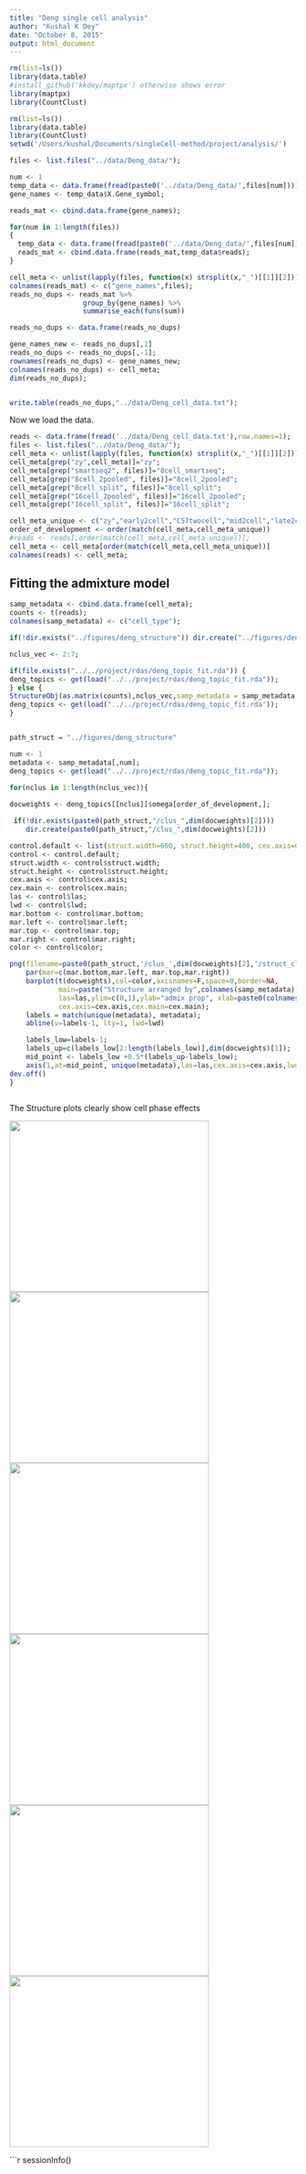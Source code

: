 ```yaml
---
title: "Deng single cell analysis"
author: "Kushal K Dey"
date: "October 8, 2015"
output: html_document
---
```


```r
rm(list=ls())
library(data.table)
#install_github('kkdey/maptpx') otherwise shows error
library(maptpx)
library(CountClust)
```

```r
rm(list=ls())
library(data.table)
library(CountClust)
setwd('/Users/kushal/Documents/singleCell-method/project/analysis/')

files <- list.files("../data/Deng_data/");

num <- 1
temp_data <- data.frame(fread(paste0('../data/Deng_data/',files[num])));
gene_names <- temp_data$X.Gene_symbol;

reads_mat <- cbind.data.frame(gene_names);

for(num in 1:length(files))
{
  temp_data <- data.frame(fread(paste0('../data/Deng_data/',files[num])));
  reads_mat <- cbind.data.frame(reads_mat,temp_data$reads);
}

cell_meta <- unlist(lapply(files, function(x) strsplit(x,"_")[[1]][2]));
colnames(reads_mat) <- c("gene_names",files);
reads_no_dups <- reads_mat %>%
                  group_by(gene_names) %>%
                  summarise_each(funs(sum))

reads_no_dups <- data.frame(reads_no_dups)

gene_names_new <- reads_no_dups[,1]
reads_no_dups <- reads_no_dups[,-1];
rownames(reads_no_dups) <- gene_names_new;
colnames(reads_no_dups) <- cell_meta;
dim(reads_no_dups);


write.table(reads_no_dups,"../data/Deng_cell_data.txt");
```

Now we load the data.

```r
reads <- data.frame(fread('../data/Deng_cell_data.txt'),row.names=1);
files <- list.files("../data/Deng_data/");
cell_meta <- unlist(lapply(files, function(x) strsplit(x,"_")[[1]][2]));
cell_meta[grep("zy",cell_meta)]="zy";
cell_meta[grep("smartseq2", files)]="8cell_smartseq";
cell_meta[grep("8cell_2pooled", files)]="8cell_2pooled";
cell_meta[grep("8cell_split", files)]="8cell_split";
cell_meta[grep("16cell_2pooled", files)]="16cell_2pooled";
cell_meta[grep("16cell_split", files)]="16cell_split";

cell_meta_unique <- c("zy","early2cell","C57twocell","mid2cell","late2cell","4cell","8cell_2pooled","8cell_split","8cell_smartseq","8cell","16cell_2pooled","16cell_split","16cell","earlyblast","midblast","lateblast","BXC","fibroblast") ;
order_of_development <- order(match(cell_meta,cell_meta_unique))
#reads <- reads[,order(match(cell_meta,cell_meta_unique))];
cell_meta <- cell_meta[order(match(cell_meta,cell_meta_unique))]
colnames(reads) <- cell_meta;
```

## Fitting the admixture model

```r
samp_metadata <- cbind.data.frame(cell_meta);
counts <- t(reads);
colnames(samp_metadata) <- c("cell_type");

if(!dir.exists("../figures/deng_structure")) dir.create("../figures/deng_structure")

nclus_vec <- 2:7;

if(file.exists("../../project/rdas/deng_topic_fit.rda")) {
deng_topics <- get(load("../../project/rdas/deng_topic_fit.rda"));
} else {
StructureObj(as.matrix(counts),nclus_vec,samp_metadata = samp_metadata, tol=10, batch_lab = NULL, path_rda="../../project/rdas/deng_topic_fit.rda",partition=c('TRUE'),path_struct = "../figures/deng_structure");
deng_topics <- get(load("../../project/rdas/deng_topic_fit.rda"));
}


path_struct = "../figures/deng_structure"

num <- 1
metadata <- samp_metadata[,num];
deng_topics <- get(load("../../project/rdas/deng_topic_fit.rda"));

for(nclus in 1:length(nclus_vec)){
  
docweights <- deng_topics[[nclus]]$omega[order_of_development,];

 if(!dir.exists(paste0(path_struct,"/clus_",dim(docweights)[2])))
    dir.create(paste0(path_struct,"/clus_",dim(docweights)[2]))

control.default <- list(struct.width=600, struct.height=400, cex.axis=0.5, cex.main=1.5, las=2, lwd=2,mar.bottom =14, mar.left=2, mar.top=2, mar.right=2,color=2:(dim(docweights)[2]+1));
control <- control.default;
struct.width <- control$struct.width;
struct.height <- control$struct.height;
cex.axis <- control$cex.axis;
cex.main <- control$cex.main;
las <- control$las;
lwd <- control$lwd;
mar.bottom <- control$mar.bottom;
mar.left <- control$mar.left;
mar.top <- control$mar.top;
mar.right <- control$mar.right;
color <- control$color;

png(filename=paste0(path_struct,'/clus_',dim(docweights)[2],'/struct_clus_',dim(docweights)[2],'_',colnames(samp_metadata)[num],'.png'),width=struct.width, height=struct.height);
    par(mar=c(mar.bottom,mar.left, mar.top,mar.right))
    barplot(t(docweights),col=color,axisnames=F,space=0,border=NA,
            main=paste("Structure arranged by",colnames(samp_metadata)[num],": topics=",nclus),
            las=las,ylim=c(0,1),ylab="admix prop", xlab=paste0(colnames(samp_metadata)[num]),
            cex.axis=cex.axis,cex.main=cex.main);
    labels = match(unique(metadata), metadata);
    abline(v=labels-1, lty=1, lwd=lwd)

    labels_low=labels-1;
    labels_up=c(labels_low[2:length(labels_low)],dim(docweights)[1]);
    mid_point <- labels_low +0.5*(labels_up-labels_low);
    axis(1,at=mid_point, unique(metadata),las=las,cex.axis=cex.axis,lwd=lwd);
dev.off()
}
    

```

The Structure plots clearly show cell phase effects

<img src='../figures/deng_structure/clus_2/struct_clus_2_cell_type.png' style="width:350px;height:300px;">
<img src='../figures/deng_structure/clus_3/struct_clus_3_cell_type.png' style="width:350px;height:300px;">
<img src='../figures/deng_structure/clus_4/struct_clus_4_cell_type.png' style="width:350px;height:300px;">
<img src='../figures/deng_structure/clus_5/struct_clus_5_cell_type.png' style="width:350px;height:300px;">
<img src='../figures/deng_structure/clus_6/struct_clus_6_cell_type.png' style="width:350px;height:300px;">
<img src='../figures/deng_structure/clus_7/struct_clus_7_cell_type.png' style="width:350px;height:300px;">

```r
sessionInfo()

